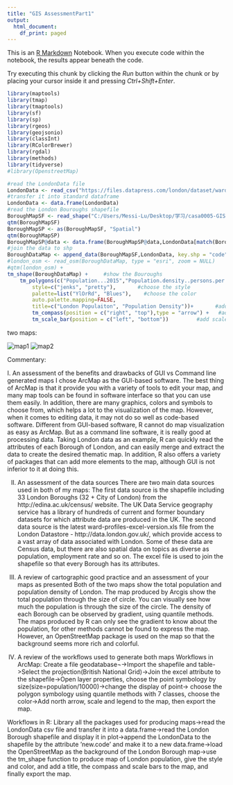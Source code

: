 ---
title: "GIS AssessmentPart1"
output:
  html_document:
    df_print: paged
---

This is an [R Markdown](http://rmarkdown.rstudio.com) Notebook. When you execute code within the notebook, the results appear beneath the code. 

Try executing this chunk by clicking the *Run* button within the chunk or by placing your cursor inside it and pressing *Ctrl+Shift+Enter*. 

```{r}
library(maptools)
library(tmap)
library(tmaptools)
library(sf)
library(sp)
library(rgeos)
library(geojsonio)
library(classInt)
library(RColorBrewer)
library(rgdal)
library(methods)
library(tidyverse)
#library(OpenstreetMap)

#read the LondonData file
LondonData <- read_csv("https://files.datapress.com/london/dataset/ward-profiles-and-atlas/2015-09-24T14:21:24/ward-profiles-excel-version.csv", na = "n/a")
#transfer it into standard dataframe
LondonData <- data.frame(LondonData)
#read the London Bouroughs shapefile
BoroughMapSF <- read_shape("C:/Users/Messi-Lu/Desktop/学习/casa0005-GIS/data/LondonBoundary/england_lad_2011.shp", as.sf = TRUE)
qtm(BoroughMapSF)
BoroughMapSP <- as(BoroughMapSF, "Spatial")
qtm(BoroughMapSP)
BoroughMapSP@data <- data.frame(BoroughMapSP@data,LondonData[match(BoroughMapSP@data[,"code"],LondonData[,"New.code"]),])
#join the data to shp
BoroughDataMap <- append_data(BoroughMapSF,LondonData, key.shp = "code", key.data = "New.code", ignore.duplicates = TRUE)
#london_osm <- read_osm(BoroughDataMap, type = "esri", zoom = NULL)
#qtm(london_osm) +
tm_shape(BoroughDataMap) +     #show the Bouroughs
    tm_polygons(c("Population...2015","Population.density..persons.per.sq.km....2013"),  #show by different attribute
        style=c("jenks", "pretty"),       #choose the style
        palette=list("YlOrRd", "Blues"),    #choose the color
        auto.palette.mapping=FALSE,
        title=c("London Populaiton", "Population Density"))+       #add title to the map
        tm_compass(position = c("right", "top"),type = "arrow") +   #add north arrow
        tm_scale_bar(position = c("left", "bottom"))         #add scale bar
```

two maps:

![map1](C:/Users/Messi-Lu/Desktop/学习/casa0005-GIS/assessment1/London_ArcGIS.jpg)
![map2](C:/Users/Messi-Lu/Desktop/学习/casa0005-GIS/assessment1/London_R.jpg)

Commentary:

I. An assessment of the benefits and drawbacks of GUI vs Command line generated maps
I chose ArcMap as the GUI-based software. The best thing of ArcMap is that it provide you with a variety of tools to edit your map, and many map tools can be found in software interface so that you can use them easily. In addition, there are many graphics, colors and symbols to choose from, which helps a lot to the visualization of the map. However, when it comes to editing data, it may not do so well as code-based software.
Different from GUI-based software, R cannot do map visualization as easy as ArcMap. But as a command line software, it is really good at processing data. Taking London data as an example, R can quickly read the attributes of each Borough of London, and can easily merge and extract the data to create the desired thematic map. In addition, R also offers a variety of packages that can add more elements to the map, although GUI is not inferior to it at doing this.

II. An assessment of the data sources
There are two main data sources used in both of my maps:
The first data source is the shapefile including 33 London Boroughs (32 + City of London) from the http://edina.ac.uk/census/ website. The UK Data Service geography service has a library of hundreds of current and former boundary datasets for which attribute data are produced in the UK.
The second data source is the latest ward-profiles-excel-version.xls file from the London Datastore - http://data.london.gov.uk/, which provide access to a vast array of data associated with London. Some of these data are Census data, but there are also spatial data on topics as diverse as population, employment rate and so on.
The excel file is used to join the shapefile so that every Borough has its attributes.

III. A review of cartographic good practice and an assessment of your maps as presented
Both of the two maps show the total population and population density of London.
The map produced by Arcgis show the total population through the size of circle. You can visually see how much the population is through the size of the circle. The density of each Borough can be observed by gradient, using quantile methods.
The maps produced by R can only see the gradient to know about the population, for other methods cannot be found to express the map. However, an OpenStreetMap package is used on the map so that the background seems more rich and colorful.

IV. A review of the workflows used to generate both maps
Workflows in ArcMap:
Create a file geodatabase¬->Import the shapefile and table->Select the projection(British National Grid)->Join the excel attribute to the shapefile->Open layer properties, choose the point symbology by size(size=population/10000)->change the display of point-> choose the polygon symbology using quantile methods with 7 classes, choose the color->Add north arrow, scale and legend to the map, then export the map.

Workflows in R:
Library all the packages used for producing maps->read the LondonData csv file and transfer it into a data.frame->read the London Borough shapefile and display it in plot->append the LondonData to the shapefile by the attribute ’new.code’ and make it to a new data.frame->load the OpenStreetMap as the background of the London Borough map->use the tm_shape function to produce map of London population, give the style and color, and add a title, the compass and scale bars to the map, and finally export the map.